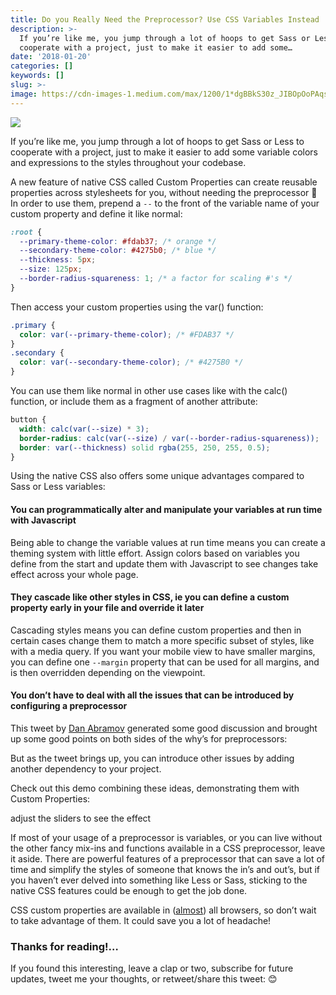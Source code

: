 ```yaml
---
title: Do you Really Need the Preprocessor? Use CSS Variables Instead
description: >-
  If you’re like me, you jump through a lot of hoops to get Sass or Less to
  cooperate with a project, just to make it easier to add some…
date: '2018-01-20'
categories: []
keywords: []
slug: >-
image: https://cdn-images-1.medium.com/max/1200/1*dgBBkS30z_JIBOpOoPAqsg.jpeg
---
```


![](https://cdn-images-1.medium.com/max/1200/1*dgBBkS30z_JIBOpOoPAqsg.jpeg)

If you’re like me, you jump through a lot of hoops to get Sass or Less to cooperate with a project, just to make it easier to add some variable colors and expressions to the styles throughout your codebase.

A new feature of native CSS called Custom Properties can create reusable properties across stylesheets for you, without needing the preprocessor 🙌 In order to use them, prepend a `--` to the front of the variable name of your custom property and define it like normal:

```css
:root {
  --primary-theme-color: #fdab37; /* orange */
  --secondary-theme-color: #4275b0; /* blue */
  --thickness: 5px;
  --size: 125px;
  --border-radius-squareness: 1; /* a factor for scaling #'s */
}
```

Then access your custom properties using the var() function:

```css
.primary {
  color: var(--primary-theme-color); /* #FDAB37 */
}
.secondary {
  color: var(--secondary-theme-color); /* #4275B0 */
}
```

You can use them like normal in other use cases like with the calc() function, or include them as a fragment of another attribute:

```css
button {
  width: calc(var(--size) * 3);
  border-radius: calc(var(--size) / var(--border-radius-squareness));
  border: var(--thickness) solid rgba(255, 250, 255, 0.5);
}
```

Using the native CSS also offers some unique advantages compared to Sass or Less variables:

#### You can programmatically alter and manipulate your variables at run time with Javascript

Being able to change the variable values at run time means you can create a theming system with little effort. Assign colors based on variables you define from the start and update them with Javascript to see changes take effect across your whole page.

#### They cascade like other styles in CSS, ie you can define a custom property early in your file and override it later

Cascading styles means you can define custom properties and then in certain cases change them to match a more specific subset of styles, like with a media query. If you want your mobile view to have smaller margins, you can define one `--margin` property that can be used for all margins, and is then overridden depending on the viewpoint.

#### You don’t have to deal with all the issues that can be introduced by configuring a preprocessor

This tweet by [Dan Abramov](https://medium.com/u/a3a8af6addc1) generated some good discussion and brought up some good points on both sides of the why’s for preprocessors:

But as the tweet brings up, you can introduce other issues by adding another dependency to your project.

Check out this demo combining these ideas, demonstrating them with Custom Properties:

adjust the sliders to see the effect

If most of your usage of a preprocessor is variables, or you can live without the other fancy mix-ins and functions available in a CSS preprocessor, leave it aside. There are powerful features of a preprocessor that can save a lot of time and simplify the styles of someone that knows the in’s and out’s, but if you haven’t ever delved into something like Less or Sass, sticking to the native CSS features could be enough to get the job done.

CSS custom properties are available in ([almost](https://caniuse.com/#feat=css-variables)) all browsers, so don’t wait to take advantage of them. It could save you a lot of headache!

### Thanks for reading!…

If you found this interesting, leave a clap or two, subscribe for future updates, tweet me your thoughts, or retweet/share this tweet: 😊
